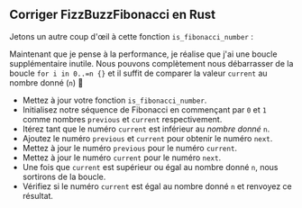 
## Corriger FizzBuzzFibonacci en Rust

Jetons un autre coup d'œil à cette fonction `is_fibonacci_number` :

<IsFibonacciNumberRustCode />

Maintenant que je pense à la performance, je réalise que j'ai une boucle supplémentaire inutile.
Nous pouvons complètement nous débarrasser de la boucle `for i in 0..=n {}` et
il suffit de comparer la valeur `current` au nombre donné (`n`) 🤦

<IsFibonacciNumberFixRustCode />

- Mettez à jour votre fonction `is_fibonacci_number`.
- Initialisez notre séquence de Fibonacci en commençant par `0` et `1` comme nombres `previous` et `current` respectivement.
- Itérez tant que le numéro `current` est inférieur au _nombre donné_ `n`.
- Ajoutez le numéro `previous` et `current` pour obtenir le numéro `next`.
- Mettez à jour le numéro `previous` pour le numéro `current`.
- Mettez à jour le numéro `current` pour le numéro `next`.
- Une fois que `current` est supérieur ou égal au nombre donné `n`, nous sortirons de la boucle.
- Vérifiez si le numéro `current` est égal au nombre donné `n` et renvoyez ce résultat.